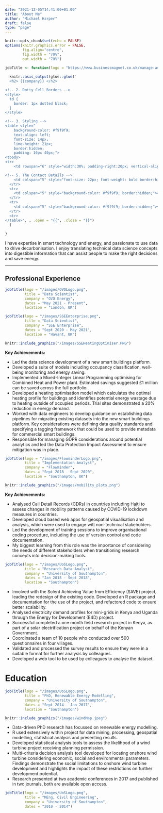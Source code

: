 ---
date: "2021-12-05T14:41:00+01:00"
title: "About Me"
author: "Michael Harper"
draft: false
type: "page"
---

<!--- <span class="label label-primary">R</span> --->

```{r setup, include = F}

knitr::opts_chunk$set(echo = FALSE)
options(knitr.graphics.error = FALSE,
        fig.align="centre",
        fig.width = "70%",
        out.width = "70%")

```

```{r}
jobTitle <- function(logo = "https://www.businessmagnet.co.uk/manage-account/uploadedLogos/177399.jpg", title = "Data Scientist", company = "SSE Enterprise", dates = "", location = ""){
  
  knitr::asis_output(glue::glue('
  <h2> {{company}} </h2>

<!-- 2. Dotty Cell Borders -->
<style>
  td {
    border: 1px dotted black;
  }
</style>

<!-- 3. Styling -->
<table style=" 
    background-color: #f9f9f9;
    text-align: left;
    font-size: 14px;
    line-height: 21px;
    border:hidden;
    padding: 10px 40px;">
<tbody>
<tr>
    <td rowspan="6" style="width:30%; padding-right:20px; vertical-align: middle; border:hidden;"><img src="{{logo}}" width="170px"></td>

<!-- 5. The Contact Details -->
    <td colspan="5" style="font-size: 22px; font-weight: bold border:hidden;">{{title}}</td>
  </tr>
  <tr>
    <td colspan="5" style="background-color: #f9f9f9; border:hidden;"><i class="fas fa-business-time" style="color:#616A6B;"></i> {{dates}}</td>
  </tr>
  <tr>
    <td colspan="5" style="background-color: #f9f9f9; border:hidden;"><i class="fas fa-location" style="color:#616A6B;"></i> {{location}}</td>
  </tr>
  <tr>
</table>', , .open = "{{", .close = "}}")
  )
  
}
```

I have expertise in smart technology and energy, and passionate to use data to drive decarbonisation. I enjoy translating technical data science concepts into digestible information that can assist people to make the right decisions and save energy.

-------------------

## Professional Experience



```{r}
jobTitle(logo = "/images/OVOLogo.png",
         title = "Data Scientist",
         company = "OVO Energy",
         dates = "May 2021 - Present",
         location = "London, UK")
```

```{r}
jobTitle(logo = "/images/SSEEnterprise.png",
         title = "Data Scientist",
         company = "SSE Enterprise",
         dates = "Sept 2020 - May 2021",
         location = "Havant, UK")
```

```{r heatingOptimiser, fig.cap = "Much of my work at SSE was spent optmising heating schedules around occuopancy data.", out.width="70%"}
knitr::include_graphics("/images/SSEHeatingOptimiser.PNG")
```

**Key Achievements:**

- Led the data science development of a new smart buildings platform.
- Developed a suite of models including occupancy classification, well-being monitoring and energy saving.
- Implemented a Mixed-Integer Linear Programming optimising for Combined Heat and Power plant. Estimated savings suggested £1 million can be saved across the full portfolio.
- Developed a heating optimisation model which calculates the optimal heating profile for buildings and identifies potential energy wastage due to heating outside of occupied periods. Trial sites demonstrated a 20% reduction in energy demand.
- Worked with data engineers to develop guidance on establishing data pipelines for migrating existing datasets into the new smart buildings platform. Key considerations were defining data quality standards and specifying a tagging framework that could be used to provide metadata for commercial smart buildings.
- Responsible for managing GDPR considerations around potential analytics and led the Data Protection Impact Assessment to ensure mitigation was in place.

```{r}
jobTitle(logo = "/images/FlowminderLogo.png",
         title = "Implementation Analyst",
         company = "Flowminder",
         dates = "Sept 2018 - Sept 2020",
         location = "Southampton, UK")
```

```{r}
knitr::include_graphics("/images/mobility_plots.png")
```

**Key Achievements:**

- Analysed Call Detail Records (CDRs) in countries including [Haiti](https://www.flowminder.org/media/wmjpg1li/haiti_digicel_dtm_slide_report_june2020_eng.pdf) to assess changes in mobility patterns caused by COVID-19 lockdown measures in countries.
- Developed cloud based web apps for geospatial visualisation and analysis, which were used to engage witt non-technical stakeholders.
- Led the development of training sessions to improve organisational coding procedure, including the use of version control and code documentation.
- My biggest learning from this role was the importance of considering the needs of different stakeholders when transitioning research concepts into decision-making tools.


```{r}
jobTitle(logo = "/images/UoSLogo.png",
         title = "Research Data Analyst",
         company = "University of Southampton",
         dates = "Jan 2018 - Sept 2018",
         location = "Southampton")
```

- Involved with the Solent Achieving Value from Efficiency (SAVE) project, leading the redesign of the existing code. Developed an R package and documentation for the use of the project, and refactored code to ensure better scalability.
- Analysed electricity demand profiles for mini-grids in Kenya and Uganda through the Energy for Development (E4D) project.
- Successful completed a one month field research project in Kenya, as part of a solar electrification project on behalf of the Kenyan Government.
- Coordinated a team of 10 people who conducted over 500 questionnaires in four villages.
- Validated and processed the survey results to ensure they were in a suitable format for further analysis by colleagues.
- Developed a web tool to be used by colleagues to analyse the dataset.

# Education

```{r}
jobTitle(logo = "/images/UoSLogo.png",
         title = "PhD, Renewable Energy Modelling",
         company = "University of Southampton",
         dates = "Sept 2014 - Jan 2017",
         location = "Southampton")
```

```{r}
knitr::include_graphics("/images/windMap.jpeg")
```

- Data-driven PhD research has focussed on renewable energy modelling.
- R used extensively within project for data mining, processing, geospatial modelling, statistical analysis and presenting results.
- Developed statistical analysis tools to assess the likelihood of a wind turbine project receiving planning permission.
- Multi-criteria decision analysis tool developed for locating onshore wind turbine considering economic, social and environmental parameters. Findings demonstrate the social limitations to onshore wind turbine development and highlights the impact of these restrictions on further development potential.
- Research presented at two academic conferences in 2017 and published in two journals, both are available open access.

```{r}
jobTitle(logo = "/images/UoSLogo.png",
         title = "MEng, Civil Engineering",
         company = "University of Southampton",
         dates = "2010 - 2014")
```